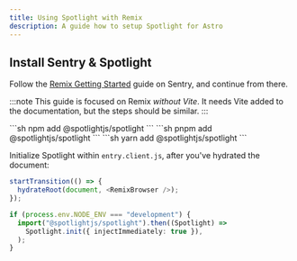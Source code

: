 ```yaml
---
title: Using Spotlight with Remix
description: A guide how to setup Spotlight for Astro
---
```


## Install Sentry & Spotlight

Follow the [Remix Getting Started](https://docs.sentry.io/platforms/javascript/guides/remix/) guide on Sentry, and continue from there.

:::note
This guide is focused on Remix _without Vite_. It needs Vite added to the documentation, but the steps should be similar.
:::


<Tabs>
  <TabItem label="npm">
  ```sh 
  npm add @spotlightjs/spotlight
  ```
  </TabItem>
  <TabItem label="pnpm">
  ```sh 
  pnpm add @spotlightjs/spotlight
  ```
  </TabItem>
  <TabItem label="yarn">
  ```sh 
  yarn add @spotlightjs/spotlight
  ```
  </TabItem>
</Tabs>

Initialize Spotlight within `entry.client.js`, after you've hydrated the document:

```ts
startTransition(() => {
  hydrateRoot(document, <RemixBrowser />);
});

if (process.env.NODE_ENV === "development") {
  import("@spotlightjs/spotlight").then((Spotlight) =>
    Spotlight.init({ injectImmediately: true }),
  );
}
```
